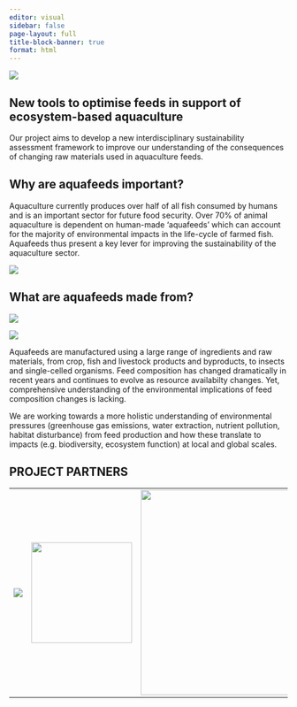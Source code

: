 ```yaml
---
editor: visual
sidebar: false
page-layout: full
title-block-banner: true
format: html
---
```


::: {#shutterstock .column-screen style="margin-0rem"}
![](images/stock_images/banner-lowres.jpg){fig-align="center"}
:::

## **New tools to optimise feeds in support of ecosystem-based aquaculture**

Our project aims to develop a new interdisciplinary sustainability assessment framework to improve our understanding of the consequences of changing raw materials used in aquaculture feeds.

## **Why are aquafeeds important?**

::: {layout-ncol="2"}
Aquaculture currently produces over half of all fish consumed by humans and is an important sector for future food security. Over 70% of animal aquaculture is dependent on human-made 'aquafeeds' which can account for the majority of environmental impacts in the life-cycle of farmed fish. Aquafeeds thus present a key lever for improving the sustainability of the aquaculture sector.

![](images/feed-throw_small.jpg){fig-align="right"}
:::

## **What are aquafeeds made from?**

::: {layout-ncol="2"}
![](images/soy_small.jpg)

![](images/foragefish_small.jpg)
:::

Aquafeeds are manufactured using a large range of ingredients and raw materials, from crop, fish and livestock products and byproducts, to insects and single-celled organisms. Feed composition has changed dramatically in recent years and continues to evolve as resource availabilty changes. Yet, comprehensive understanding of the environmental implications of feed composition changes is lacking.

We are working towards a more holistic understanding of environmental pressures (greenhouse gas emissions, water extraction, nutrient pollution, habitat disturbance) from feed production and how these translate to impacts (e.g. biodiversity, ecosystem function) at local and global scales.

## PROJECT PARTNERS

|                                                      |                                                     |                                                  |                                             |                                    |
|------------------------------------------------------|:---------------------------------------------------:|:-------------------------------------------------|---------------------------------------------|------------------------------------|
| ![](images/logos/UniTas_IMAS_P_Pos_Col_RGB_2021.png) | ![](images/logos/biomar_logo_2023.png){width="182"} | ![](images/logos/manchesteruni.gif){width="371"} | ![](images/logos/UC_Santa_Barbara_Seal.png) | ![](images/logos/cdu_logo_og.jpeg) |
